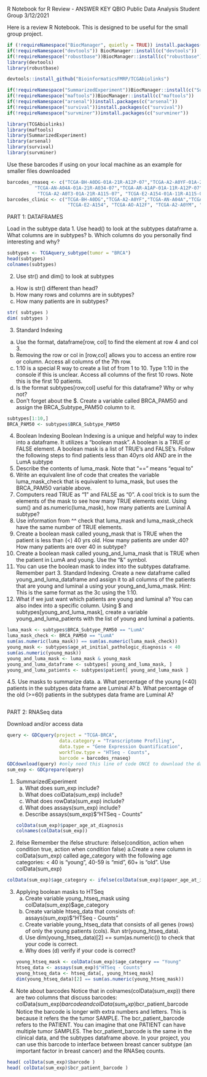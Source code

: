 R Notebook for R Review - ANSWER KEY
QBIO Public Data Analysis Student Group
3/12/2021

Here is a review R Notebook. This is designed to be useful for the small group project. 
```{r}
if (!requireNamespace("BiocManager", quietly = TRUE)) install.packages("BiocManager")
if(!requireNamespace("devtools")) BiocManager::install(c("devtools"))
if(!requireNamespace("robustbase"))BiocManager::install(c("robustbase"))
library(devtools)
library(robustbase)

devtools::install_github("BioinformaticsFMRP/TCGAbiolinks")

if(!requireNamespace("SummarizedExperiment"))BiocManager::install(c("SummarizedExperiment"))
if(!requireNamespace("maftools"))BiocManager::install(c("maftools"))
if(!requireNamespace("arsenal"))install.packages(c("arsenal"))
if(!requireNamespace("survival"))install.packages(c("survival"))
if(!requireNamespace("survminer"))install.packages(c("survminer"))

library(TCGAbiolinks)
library(maftools)
library(SummarizedExperiment)
library(arsenal)
library(survival)
library(survminer)
```

Use these barcodes if using on your local machine as an example for smaller files downloaded
```{r}
barcodes_rnaseq <- c("TCGA-BH-A0DG-01A-21R-A12P-07","TCGA-A2-A0YF-01A-21R-A109-07",
          "TCGA-AN-A04A-01A-21R-A034-07","TCGA-AR-A1AP-01A-11R-A12P-07",
           "TCGA-A2-A0T3-01A-21R-A115-07", "TCGA-E2-A154-01A-11R-A115-07" )
barcodes_clinic <- c("TCGA-BH-A0DG","TCGA-A2-A0YF","TCGA-AN-A04A","TCGA-AR-A1AP", "TCGA-A2-A0T3",
                      "TCGA-E2-A154", "TCGA-AO-A12F", "TCGA-A2-A0YM", "TCGA-BH-A0E0", "TCGA-AN-A0FL")
```

PART 1: DATAFRAMES

Load in the subtype data
1. Use head() to look at the subtypes dataframe
  a. What columns are in subtypes?
  b. Which columns do you personally find interesting and why?
```{r}
subtypes <- TCGAquery_subtype(tumor = "BRCA")
head(subtypes)
colnames(subtypes)
```
2. Use str() and dim() to look at subtypes
  a. How is str() different than head?
  b. How many rows and columns are in subtypes?
  c. How many patients are in subtypes?
```{r}
str( subtypes )
dim( subtypes )
```

3. Standard Indexing
  a. Use the format, dataframe[row, col] to find the element at row 4 and col 3.
  b. Removing the row or col in [row,col] allows you to access an entire row or column. Access all columns of the 7th row. 
  c. 1:10 is a special R way to create a list of from 1 to 10. Type 1:10 in the console if this is unclear. 
     Access all columns of the first 10 rows. Note this is the first 10 patients.
  d. Is the format subtypes[row,col] useful for this dataframe? Why or why not?
  e. Don't forget about the $. Create a variable called BRCA_PAM50 and assign the BRCA_Subtype_PAM50 column to it. 
```{r}
subtypes[1:10,]
BRCA_PAM50 <- subtypes$BRCA_Subtype_PAM50
```

4. Boolean Indexing
Boolean Indexing is a unique and helpful way to index into a dataframe.
It utilizes a "boolean mask". A boolean is a TRUE or FALSE element. A boolean mask is a list of TRUE's and FALSE's.
Follow the following steps to find patients less than 40yrs old AND are in the LumA subtype
  1. Describe the contents of luma_mask. Note that "==" means "equal to"
  2. Write an equivalent line of code that creates the variable luma_mask_check that is equivalent to luma_mask,
     but uses the BRCA_PAM50 variable above.
  3. Computers read TRUE as "1" and FALSE as "0". A cool trick is to sum the elements of the mask to see how many TRUE elements exist.
     Using sum() and as.numeric(luma_mask), how many patients are Luminal A subtype?
  4. Use information from ^^ check that luma_mask and luma_mask_check have the same number of TRUE elements.
  5. Create a boolean mask called young_mask that is TRUE when the patient is less than (<) 40 yrs old. How many patients are under 40?
     How many patients are over 40 in subtype?
  6. Create a boolean mask called young_and_luma_mask that is TRUE when the patient in LumA and young. Use the "&" symbol.
  7. You can use the boolean mask to index into the subtypes dataframe. Remember part 3. Standard Indexing. 
     Create a new dataframe called young_and_luma_dataframe and assign it to all columns of the patients that are young and luminal a
     using your young_and_luma_mask. Hint: This is the same format as the 3c using the 1:10. 
  8. What if we just want which patients are young and luminal a? You can also index into a specific column. 
     Using $ and subtypes[young_and_luma_mask], create a variable young_and_luma_patients with the list of young and luminal a patients.
```{r}
luma_mask <- subtypes$BRCA_Subtype_PAM50 == "LumA"
luma_mask_check <- BRCA_PAM50 == "LumA"
sum(as.numeric(luma_mask)) == sum(as.numeric(luma_mask_check))
young_mask <- subtypes$age_at_initial_pathologic_diagnosis < 40
sum(as.numeric(young_mask))
young_and_luma_mask <- luma_mask & young_mask
young_and_luma_dataframe <- subtypes[ young_and_luma_mask, ]
young_and_luma_patients <- subtypes$patient[ young_and_luma_mask ]
```

4.5. Use masks to summarize data.
  a. What percentage of the young (<40) patients in the subtypes data frame are Luminal A?
  b. What percentage of the old (>=60) patients in the subtypes data frame are Luminal A?
```{r}

```


PART 2: RNASeq data

Download and/or access data
```{r}
query <- GDCquery(project = "TCGA-BRCA",
                   data.category = "Transcriptome Profiling",
                   data.type = "Gene Expression Quantification",
                   workflow.type = "HTSeq - Counts",
                   barcode = barcodes_rnaseq)
GDCdownload(query) #only need this line of code ONCE to download the data
sum_exp <- GDCprepare(query)
```

1. SummarizedExperiment 
   a. What does sum_exp include?
   b. What does colData(sum_exp) include?
   c. What does rowData(sum_exp) include?
   d. What does assays(sum_exp) include?
   e. Describe assays(sum_exp)$"HTSeq - Counts"
```{r}
colData(sum_exp)$paper_age_at_diagnosis
colnames(colData(sum_exp))
```

2. ifelse
Remember the ifelse structure:
ifelse(condition, action when condition true, action when condition false)
   a.Create a new column in colData(sum_exp) called age_category with the following age categories:
     < 40 is "young", 40-59 is "mid", 60+ is "old".
     Use colData(sum_exp)
```{r}
colData(sum_exp)$age_category <- ifelse(colData(sum_exp)$paper_age_at_initial_pathologic_diagnosis < 40, "Young", ifelse(colData(sum_exp)$paper_age_at_initial_pathologic_diagnosis >= 60, "Old", "Mid"))
```

3. Applying boolean masks to HTSeq
   a. Create variable young_htseq_mask using colData(sum_exp)$age_category
   b. Create variable htseq_data that consists of: assays(sum_exp)$"HTSeq - Counts"
   c. Create variable young_htseq_data that consists of all genes (rows) of only the young patients (cols). Run str(young_htseq_data).
   d. Use dim(young_htseq_data)[2] == sum(as.numeric()) to check that your code is correct.
   e. Why does (d) verify if your code is correct?
```{r}
young_htseq_mask <- colData(sum_exp)$age_category == "Young"
htseq_data <- assays(sum_exp)$"HTSeq - Counts"
young_htseq_data <- htseq_data[, young_htseq_mask]
dim(young_htseq_data)[2] == sum(as.numeric(young_htseq_mask))
```

4. Note about barcodes
Notice that in colnames(colData(sum_exp)) there are two columns that discuss barcodes: 
                                                    colData(sum_exp)$barcode and colData(sum_exp)$bcr_patient_barcode
Notice the barcode is longer with extra numbers and letters. This is because it refers the the tumor SAMPLE.
The bcr_patient_barcode refers to the PATIENT. You can imagine that one PATIENT can have multiple tumor SAMPLES.
The bcr_patient_barcode is the same in the clinical data, and the subtypes dataframe above. 
In your project, you can use this barcode to interface between breast cancer subtype (an important factor in breast cancer) and the RNASeq counts.
```{r}
head( colData(sum_exp)$barcode )
head( colData(sum_exp)$bcr_patient_barcode )
```


